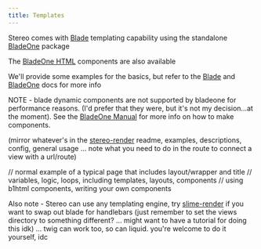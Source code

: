 ```yaml
---
title: Templates
---
```



Stereo comes with [Blade](https://laravel.com/docs/blade) templating capability using the standalone [BladeOne](https://github.com/EFTEC/BladeOne) package

The [BladeOne HTML](https://github.com/EFTEC/BladeOneHtml) components are also available

We'll provide some examples for the basics, but refer to the [Blade](https://laravel.com/docs/blade) and [BladeOne](https://github.com/EFTEC/BladeOne) docs for more info

NOTE - blade dynamic components are not supported by bladeone for performance reasons. (I'd prefer that they were, but it's not my decision...at the moment). See the [BladeOne Manual](https://github.com/EFTEC/BladeOne/wiki/Template-Component) for more info on how to make components.

(mirror whatever's in the [stereo-render](https://github.com/jyoungblood/stereo-render) readme, examples, descriptions, config, general usage ... note what you need to do in the route to connect a view with a url/route)

// normal example of a typical page that includes layout/wrapper and title
// variables, logic, loops, including templates, layouts, components
// using b1html components, writing your own components

Also note - Stereo can use any templating engine, try [slime-render](https://github.com/jyoungblood/slime-render) if you want to swap out blade for handlebars (just remember to set the views directory to something different? ... might want to have a tutorial for doing this idk) ... twig can work too, so can liquid. you're welcome to do it yourself, idc
